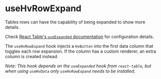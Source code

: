 

<Meta
  of={TableHooksStories}
  title="Visualizations/Table/Table Hooks/useHvRowExpand"
/>

# useHvRowExpand

Tables rows can have the capability of being expanded to show more details.

Check [React Table's `useExpanded` documentation](https://react-table-v7-docs.netlify.app/docs/api/useExpanded) for configuration details.

The `useHvRowExpand` hook injects a `HvButton` into the first data column that toggles each row expansion. If the column has a custom renderer, an
extra column is created instead.

_Note: This hook depends on the `useExpanded` hook from `react-table`, but when using `useHvData` only `useHvRowExpand` needs to be installed._

<Canvas of={TableHooksStories.UseHvRowExpandStory} />

